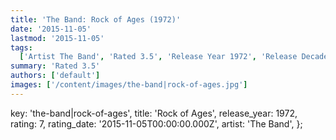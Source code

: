 ```yaml
---
title: 'The Band: Rock of Ages (1972)'
date: '2015-11-05'
lastmod: '2015-11-05'
tags:
  ['Artist The Band', 'Rated 3.5', 'Release Year 1972', 'Release Decade 1970']
summary: 'Rated 3.5'
authors: ['default']
images: ['/content/images/the-band|rock-of-ages.jpg']
---
```


  key: 'the-band|rock-of-ages',
  title: 'Rock of Ages',
  release_year: 1972,
  rating: 7,
  rating_date: '2015-11-05T00:00:00.000Z',
  artist: 'The Band',
};

<MusicRating data={data} />
